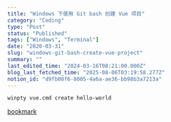 ```yaml
---
title: "Windows 下使用 Git bash 创建 Vue 项目"
category: "Coding"
type: "Post"
status: "Published"
tags: ["Windows", "Terminal"]
date: "2020-03-31"
slug: "windows-git-bash-create-vue-project"
summary: ""
last_edited_time: "2024-03-16T08:21:00.000Z"
blog_last_fetched_time: "2025-08-06T03:19:58.277Z"
notion_id: "d9fb00f6-8005-4a6a-ae36-bb98b3a7213a"
---
```



```bash
winpty vue.cmd create hello-world
```


[bookmark](https://github.com/vuejs/vue-cli/issues/2117)

